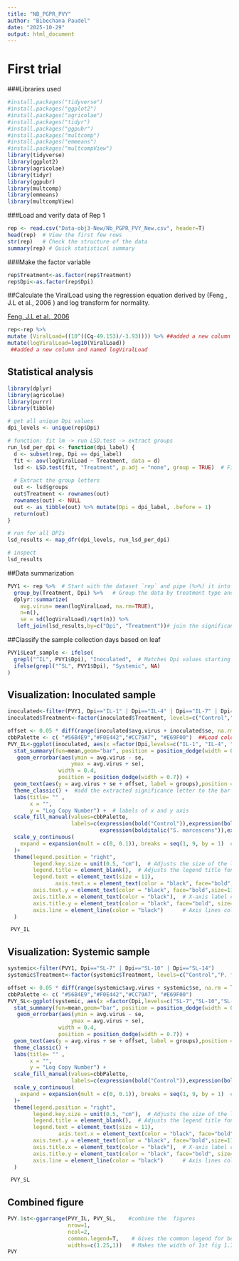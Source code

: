 ```yaml
---
title: "NB_PGPR_PVY"
author: "Bibechana Paudel"
date: "2025-10-29"
output: html_document
---
```

# **First trial**

###Libraries used

```r
#install.packages("tidyverse")
#install.packages("ggplot2")
#install.packages("agricolae")
#install.packages("tidyr")
#install.packages("ggpubr")
#install.packages("multcomp")
#install.packages("emmeans")
#install.packages("multcompView")
library(tidyverse)
library(ggplot2)
library(agricolae)
library(tidyr)
library(ggpubr)
library(multcomp)
library(emmeans)
library(multcompView)
```

###Load and verify data of Rep 1
```r
rep <- read.csv("Data-obj3-New/Nb_PGPR_PVY_New.csv", header=T)
head(rep)  # View the first few rows
str(rep)   # Check the structure of the data
summary(rep) # Quick statistical summary
```

###Make the factor variable
```r
rep$Treatment<-as.factor(rep$Treatment)
rep$Dpi<-as.factor(rep$Dpi)
```

##Calculate the ViralLoad using the regression equation derived by (Feng , J.L et al., 2006 ) and log transform for normality.

[Feng, J.L et al., 2006](https://academic.oup.com/abbs/article/38/10/669/217)

```r
rep<-rep %>% 
mutate (ViralLoad=((10^((Cq-49.153)/-3.93)))) %>% ##added a new column and named ViralLoad
mutate(logViralLoad=log10(ViralLoad)) 
 ##added a new column and named logViralLoad
```
## Statistical analysis
```r
library(dplyr)
library(agricolae)
library(purrr)
library(tibble)

# get all unique Dpi values
dpi_levels <- unique(rep$Dpi)

# function: fit lm -> run LSD.test -> extract groups
run_lsd_per_dpi <- function(dpi_label) {
  d <- subset(rep, Dpi == dpi_label)
  fit <- aov(logViralLoad ~ Treatment, data = d)
  lsd <- LSD.test(fit, "Treatment", p.adj = "none", group = TRUE)  # Fisher's LSD
  
  # Extract the group letters
  out <- lsd$groups
  out$Treatment <- rownames(out)
  rownames(out) <- NULL
  out <- as_tibble(out) %>% mutate(Dpi = dpi_label, .before = 1)
  return(out)
}

# run for all DPIs
lsd_results <- map_dfr(dpi_levels, run_lsd_per_dpi)

# inspect
lsd_results

```


##Data summarization

```r
PVY1 <- rep %>%  # Start with the dataset `rep` and pipe (%>%) it into the next operations
  group_by(Treatment, Dpi) %>%   # Group the data by treatment type and days post-inoculation (Dpi)
  dplyr::summarize(
    avg.virus= mean(logViralLoad, na.rm=TRUE),
    n=n(),
    se = sd(logViralLoad)/sqrt(n)) %>% 
   left_join(lsd_results,by=c("Dpi", "Treatment"))# join the significant letters with the PVY1 data frame.
```

##Classify the sample collection days based on leaf

```r
PVY1$Leaf_sample <- ifelse(
  grepl("^IL", PVY1$Dpi), "Inoculated",  # Matches Dpi values starting with IL
  ifelse(grepl("^SL", PVY1$Dpi), "Systemic", NA)
)
```

## Visualization: Inoculated sample

```r
inoculated<-filter(PVY1, Dpi=="IL-1" | Dpi=="IL-4" | Dpi=="IL-7" | Dpi=="IL-10") #Subset the PVY1 data to include only specific timepoints labeled "IL-1", "IL-4", "IL-7", and "IL-10".
inoculated$Treatment<-factor(inoculated$Treatment, levels=c("Control","P. fluorescens", "S. marcescens", "B. subtilis"))
```


```r
offset <- 0.05 * diff(range(inoculated$avg.virus + inoculated$se, na.rm = TRUE))
cbbPalette <- c( "#56B4E9","#F0E442","#CC79A7", "#E69F00")  ##Load colour blind friendly cbbPalette
PVY_IL<-ggplot(inoculated, aes(x =factor(Dpi,levels=c("IL-1", "IL-4", "IL-7", "IL-10")), y =avg.virus , fill = Treatment)) +
  stat_summary(fun=mean,geom="bar", position = position_dodge(width = 0.7), width = 0.6) +
   geom_errorbar(aes(ymin = avg.virus - se, 
                    ymax = avg.virus + se),
                width = 0.4,
                position = position_dodge(width = 0.7)) +
  geom_text(aes(y = avg.virus + se + offset, label = groups),position = position_dodge(width = 0.7), vjust = -0.5,size=4.5)+
  theme_classic() +  #add the extracted significance letter to the bar
  labs(title= "" ,
       x = "",
       y = "Log Copy Number") +  # labels of x and y axis
  scale_fill_manual(values=cbbPalette,
                    labels=c(expression(bold("Control")),expression(bolditalic("P. fluorescens")), 
                             expression(bolditalic("S. marcescens")),expression(bolditalic("B. subtilis"))))+
  scale_y_continuous(
    expand = expansion(mult = c(0, 0.1)), breaks = seq(1, 9, by = 1)  # This removes padding at the bottom of the plot
  )+
  theme(legend.position = "right",
        legend.key.size = unit(0.5, "cm"),  # Adjusts the size of the legend keys
        legend.title = element_blank(),  # Adjusts the legend title font size
        legend.text = element_text(size = 11),
               axis.text.x = element_text(color = "black", face="bold",size=11),   # X-axis text color
        axis.text.y = element_text(color = "black", face="bold",size=11),   # Y-axis text color
        axis.title.x = element_text(color = "black"),  # X-axis label color
        axis.title.y = element_text(color = "black", face="bold", size=11),  # Y-axis label color
        axis.line = element_line(color = "black")      # Axis lines color
  )

 PVY_IL 
```

## Visualization: Systemic sample

```r
systemic<-filter(PVY1, Dpi=="SL-7" | Dpi=="SL-10" | Dpi=="SL-14")
systemic$Treatment<-factor(systemic$Treatment, levels=c("Control","P. fluorescens", "S. marcescens",  "B. subtilis"))
```


```r
offset <- 0.05 * diff(range(systemic$avg.virus + systemic$se, na.rm = TRUE))
cbbPalette <- c( "#56B4E9","#F0E442","#CC79A7", "#E69F00")
PVY_SL<-ggplot(systemic, aes(x =factor(Dpi,levels=c("SL-7","SL-10","SL-14")), y =avg.virus , fill = Treatment)) +
  stat_summary(fun=mean,geom="bar", position = position_dodge(width = 0.7), width = 0.6) +
   geom_errorbar(aes(ymin = avg.virus - se, 
                    ymax = avg.virus + se),
                width = 0.4,
                position = position_dodge(width = 0.7)) +
  geom_text(aes(y = avg.virus + se + offset, label = groups),position = position_dodge(width = 0.7), vjust = -0.5, size=4.5)+   ## Add group comparison letters
  theme_classic() +
  labs(title= "" ,
       x = "",
       y = "Log Copy Number") +
  scale_fill_manual(values=cbbPalette,
                    labels=c(expression(bold("Control")),expression(bolditalic("P. fluorescens")),expression(bolditalic("S. marcescens")),expression(bolditalic("B. subtilis"))))+
  scale_y_continuous(
    expand = expansion(mult = c(0, 0.1)), breaks = seq(1, 9, by = 1)  # This removes padding at the bottom of the plot
  )+
  theme(legend.position = "right",
        legend.key.size = unit(0.5, "cm"),  # Adjusts the size of the legend keys
        legend.title = element_blank(),  # Adjusts the legend title font size
        legend.text = element_text(size = 11),
                axis.text.x = element_text(color = "black", face="bold",size=11),   # X-axis text color
        axis.text.y = element_text(color = "black", face="bold",size=11),   # Y-axis text color
        axis.title.x = element_text(color = "black"),  # X-axis label color
        axis.title.y = element_text(color = "black", face="bold", size=11),  # Y-axis label color
        axis.line = element_line(color = "black")      # Axis lines color
  )

 PVY_SL 
```

## Combined figure

```r
PVY.1st<-ggarrange(PVY_IL, PVY_SL,    #combine the  figures 
                   nrow=1,
                   ncol=2,
                   common.legend=T,    # Gives the common legend for both figures
                   widths=c(1.25,1))   # Makes the width of 1st fig 1.75 times more than 2nd fig
PVY
```


